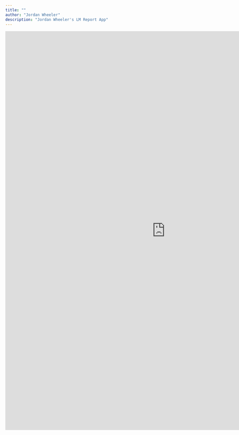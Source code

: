 ```yaml
---
title: ""
author: "Jordan Wheeler"
description: "Jordan Wheeler's LM Report App"
---
```


<meta name="author" content="Jordan Wheeler">
<meta name="description" content="Jordan Wheeler's LM Report App">

<!-- Global site tag (gtag.js) - Google Analytics -->
<script async src="https://www.googletagmanager.com/gtag/js?id=UA-123245200-1"></script>
<script>
  window.dataLayer = window.dataLayer || [];
  function gtag(){dataLayer.push(arguments);}
  gtag('js', new Date());

  gtag('config', 'UA-123245200-1');
</script>


<div align="center">
<iframe src="https://jordamwheeler.shinyapps.io/shinyreportapp/" scrolling="yes" frameborder="no" width="1000" height="1250"></iframe>
</div>